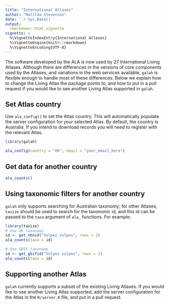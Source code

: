 ```yaml
---
title: "International Atlases"
author: "Matilda Stevenson"
date: '`r Sys.Date()`'
output:
  rmarkdown::html_vignette
vignette: >
  %\VignetteIndexEntry{International Atlases}
  %\VignetteEngine{knitr::rmarkdown}
  %\VignetteEncoding{UTF-8}
---
```


The software developed by the ALA is now used by 27 International Living Atlases. 
Although there are differences in the versions of core components used by the
Atlases, and variations in the web services available, `galah` is flexible enough to 
handle most of these differences. Below we explain how to change the Living
Atlas the package points to, and how to put in a pull request if you would like
to see another Living Atlas supported in `galah`.

## Set Atlas country
Use `ala_config()` to set the Atlas country. This will automatically populate the 
server configuration for your selected Atlas. By default, the country is Australia.
If you intend to download records you will need to register with the relevant
Atlas. 
```r
library(galah)
```

```r
ala_config(country = "UK", email = "your_email_here")
```

## Get data for another country
```r
ala_counts()
```

## Using taxonomic filters for another country
`galah` only supports searching for Australian taxonomy; for other Atlases,
`taxize` should be used to search for the taxonomic id, and this id can be passed
to the `taxa` argument of `ala_` functions. For example:
```r
library(taxize)
# Use UK taxonomy
id <- get_nbnid("Vulpes vulpes", rows = 1)
ala_counts(taxa = id)

# Use GBIF taxonomy
id <- get_gbifid("Vulpes vulpes", rows = 1)
ala_counts(taxa = id)
```

## Supporting another Atlas
`galah` currently supports a subset of the existing Living Atlases. If you would
like to see another Living Atlas supported, add the server configuration for the 
Atlas in the `R/server.R` file, and put in a pull request.